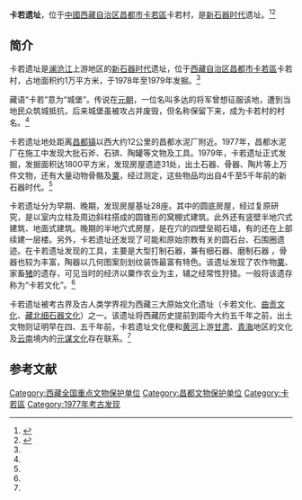 {{文物保护单位
| 级别 = 全国
| 图片 = 
| 名称 =卡若遗址
| 编号 =4-19
| 分类 = 古遗址
| 时代 = 新石器时代
| 所在 = {{CHN}}[[西藏自治区|西藏自治区]][[昌都市|昌都市]][[卡若區|卡若區]]
| 登录 =1996年
| Cat = 西藏全国重点文物保护单位
}}
'''卡若遗址'''，位于[[中國|中國]][[西藏自治区|西藏自治区]][[昌都市|昌都市]][[卡若區|卡若區]]卡若村，是[[新石器时代|新石器时代]]遗址。<ref name=zgxzlyw>{{Cite web |url=http://www.tibetcn.com/cdjd/200805121.html |title=卡若遗址，中国西藏旅游网，2008-05-20 |access-date=2013-09-19 |archive-date=2019-05-16 |archive-url=https://web.archive.org/web/20190516191423/https://www.tibetcn.com/cdjd/200805121.html |dead-url=yes }}</ref><ref name=zgw>{{Cite web |url=http://www.china.com.cn/aboutchina/data/wwbhdw/txt/2006-12/12/content_7495563.htm |title=卡若遗址，中国网，2006-12-12 |access-date=2013-09-19 |archive-date=2020-05-26 |archive-url=https://web.archive.org/web/20200526151849/http://www.china.com.cn/aboutchina/data/wwbhdw/txt/2006-12/12/content_7495563.htm |dead-url=no }}</ref>

==简介==
卡若遗址是[[澜沧江|澜沧江]]上游地区的[[新石器时代|新石器时代]]遗址，位于[[西藏自治区|西藏自治区]][[昌都市|昌都市]][[卡若區|卡若區]]卡若村，占地面积约1万平方米，于1978年至1979年发掘。<ref name=zgxzlyw/>

藏语“卡若”意为“城堡”。传说在[[元朝|元朝]]，一位名叫多达的将军曾想征服该地，遭到当地民众筑城抵抗，后来城堡虽被攻占并废毁，但名称保留下来，成为卡若村的村名。<ref name=zgxzlyw/>

卡若遗址地处距离[[昌都镇|昌都镇]]以西大约12公里的昌都水泥厂附近。1977年，昌都水泥厂在施工中发现大批石斧、石锛、陶罐等文物及工具。1979年，卡若遗址正式发掘，发掘面积达1800平方米，发现房屋遗迹31处，出土石器、骨器、陶片等上万件文物，还有大量动物骨骼及[[粟|粟]]，经过测定，这些物品均出自4千至5千年前的新石器时代。<ref name=zgxzlyw/>

卡若遗址分为早期、晚期，发现房屋基址28座。其中的圆底房屋，经过复原研究，是以室内立柱及周边斜柱搭成的圆锥形的窝棚式建筑。此外还有竖壁半地穴式建筑、地面式建筑。晚期的半地穴式房屋，是在穴的四壁垒砌石墙，有的还在上部续建一层楼。另外，卡若遗址还发现了可能和原始宗教有关的圆石台、石围圈遗迹。在卡若遗址发现的工具，主要是大型打制石器，兼有细石器、磨制石器 ，骨器也较为丰富，陶器以几何图案刻划纹装饰最富有特色。该遗址发现了农作物[[粟|粟]]、家畜[[猪|猪]]的遗存，可见当时的经济以粟作农业为主，辅之经常性狩猎。一般将该遗存称为“卡若文化”。<ref name=zgxzlyw/>

卡若遗址被考古界及古人类学界视为西藏三大原始文化遗址（卡若文化、[[曲贡文化|曲贡文化]]、[[藏北细石器文化|藏北细石器文化]]）之一。该遗址将西藏历史提前到距今大约五千年之前，出土文物则证明早在四、五千年前，卡若遗址文化便和[[黄河|黄河]]上游[[甘肃|甘肃]]、[[青海|青海]]地区的文化及[[云南|云南]]境内的[[元谋人|元谋文化]]存在联系。<ref name=zgxzlyw/>

==参考文献==
{{reflist}}

{{西藏全国重点文物保护单位}}
{{Neolithic cultures of China}}

[[Category:西藏全国重点文物保护单位|Category:西藏全国重点文物保护单位]]
[[Category:昌都文物保护单位|Category:昌都文物保护单位]]
[[Category:卡若區|Category:卡若區]]
[[Category:1977年考古发现|Category:1977年考古发现]]